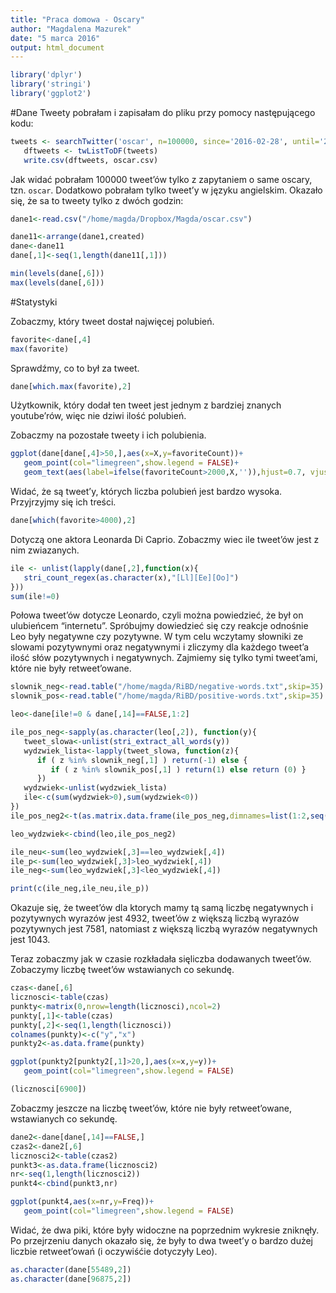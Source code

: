 ```yaml
---
title: "Praca domowa - Oscary"
author: "Magdalena Mazurek"
date: "5 marca 2016"
output: html_document
---
```


```r

library('dplyr')
library('stringi')
library('ggplot2')

```


#Dane
Tweety pobrałam i zapisałam do pliku przy pomocy następującego kodu:
```r
tweets <- searchTwitter('oscar', n=100000, since='2016-02-28', until='2016-02-29', lang = 'en')
   dftweets <- twListToDF(tweets)
   write.csv(dftweets, oscar.csv)
```
Jak widać pobrałam 100000 tweet'ów tylko z zapytaniem o same oscary, tzn. `oscar`. Dodatkowo pobrałam tylko tweet'y w języku angielskim. Okazało się, że sa to tweety tylko z dwóch godzin:
```r
dane1<-read.csv("/home/magda/Dropbox/Magda/oscar.csv")

dane11<-arrange(dane1,created)
dane<-dane11
dane[,1]<-seq(1,length(dane11[,1]))
```
```r
min(levels(dane[,6]))
max(levels(dane[,6]))
```

#Statystyki

Zobaczmy, który tweet dostał najwięcej polubień.
```r
favorite<-dane[,4]
max(favorite)
```
Sprawdźmy, co to był za tweet.
```r
dane[which.max(favorite),2]
```
Użytkownik, który dodał ten tweet jest jednym z bardziej znanych youtube'rów, więc nie dziwi ilość polubień.

Zobaczmy na pozostałe tweety i ich polubienia.
```r
ggplot(dane[dane[,4]>50,],aes(x=X,y=favoriteCount))+
   geom_point(col="limegreen",show.legend = FALSE)+
   geom_text(aes(label=ifelse(favoriteCount>2000,X,'')),hjust=0.7, vjust=1.5,size=3)
```

Widać, że są tweet'y, których liczba polubień jest bardzo wysoka. Przyjrzyjmy się ich treści.
```r
dane[which(favorite>4000),2]
```
Dotyczą one aktora Leonarda Di Caprio. Zobaczmy wiec ile tweet'ów jest z nim zwiazanych.
```r
ile <- unlist(lapply(dane[,2],function(x){
   stri_count_regex(as.character(x),"[Ll][Ee][Oo]")
}))
sum(ile!=0)
```
Połowa tweet'ów dotycze Leonardo, czyli można powiedzieć, że był on ulubieńcem "internetu".
Spróbujmy dowiedzieć się czy reakcje odnośnie Leo były negatywne czy pozytywne. W tym celu wczytamy słowniki ze slowami pozytywnymi oraz negatywnymi i zliczymy dla każdego tweet'a ilość słów pozytywnych i negatywnych. Zajmiemy się tylko tymi tweet'ami, które nie były retweet'owane.
```r
slownik_neg<-read.table("/home/magda/RiBD/negative-words.txt",skip=35)
slownik_pos<-read.table("/home/magda/RiBD/positive-words.txt",skip=35)

leo<-dane[ile!=0 & dane[,14]==FALSE,1:2]

ile_pos_neg<-sapply(as.character(leo[,2]), function(y){
   tweet_slowa<-unlist(stri_extract_all_words(y))
   wydzwiek_lista<-lapply(tweet_slowa, function(z){ 
      if ( z %in% slownik_neg[,1] ) return(-1) else {
         if ( z %in% slownik_pos[,1] ) return(1) else return (0) } 
      })
   wydzwiek<-unlist(wydzwiek_lista)
   ile<-c(sum(wydzwiek>0),sum(wydzwiek<0))
})
ile_pos_neg2<-t(as.matrix.data.frame(ile_pos_neg,dimnames=list(1:2,seq(1,length(leo[,1])))))

leo_wydzwiek<-cbind(leo,ile_pos_neg2)

ile_neu<-sum(leo_wydzwiek[,3]==leo_wydzwiek[,4])
ile_p<-sum(leo_wydzwiek[,3]>leo_wydzwiek[,4])
ile_neg<-sum(leo_wydzwiek[,3]<leo_wydzwiek[,4])

print(c(ile_neg,ile_neu,ile_p))

```
Okazuje się, że tweet'ów dla ktorych mamy tą samą liczbę negatywnych i pozytywnych wyrazów jest 4932, tweet'ów z większą liczbą wyrazów pozytywnych jest 7581, natomiast z większą liczbą wyrazów negatywnych jest 1043.

Teraz zobaczmy jak w czasie rozkładała sięliczba dodawanych tweet'ów. Zobaczymy liczbę tweet'ów wstawianych co sekundę.

```r
czas<-dane[,6]
licznosci<-table(czas)
punkty<-matrix(0,nrow=length(licznosci),ncol=2)
punkty[,1]<-table(czas)
punkty[,2]<-seq(1,length(licznosci))
colnames(punkty)<-c("y","x")
punkty2<-as.data.frame(punkty)

ggplot(punkty2[punkty2[,1]>20,],aes(x=x,y=y))+
   geom_point(col="limegreen",show.legend = FALSE)

(licznosci[6900])

```

Zobaczmy jeszcze na liczbę tweet'ów, które nie były retweet'owane, wstawianych co sekundę.

```r

dane2<-dane[dane[,14]==FALSE,]
czas2<-dane2[,6]
licznosci2<-table(czas2)
punkt3<-as.data.frame(licznosci2)
nr<-seq(1,length(licznosci2))
punkt4<-cbind(punkt3,nr)

ggplot(punkt4,aes(x=nr,y=Freq))+
   geom_point(col="limegreen",show.legend = FALSE)
```

Widać, że dwa piki, które były widoczne na poprzednim wykresie zniknęły. Po przejrzeniu danych okazało się, że były to dwa tweet'y o bardzo dużej liczbie retweet'owań (i oczywiśćie dotyczyły Leo).

```r
as.character(dane[55489,2])
as.character(dane[96875,2])
```








